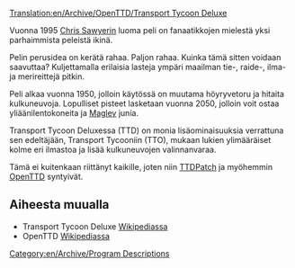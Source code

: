 [[Translation:en/Archive/OpenTTD/Transport Tycoon Deluxe]]

Vuonna 1995 [http://www.chrissawyer.com Chris Sawyerin] luoma peli on fanaatikkojen mielestä yksi parhaimmista peleistä ikinä.

Pelin perusidea on kerätä rahaa. Paljon rahaa. Kuinka tämä sitten voidaan saavuttaa? Kuljettamalla erilaisia lasteja ympäri maailman tie-, raide-, ilma- ja merireittejä pitkin.

Peli alkaa vuonna 1950, jolloin käytössä on muutama höyryvetoru ja hitaita kulkuneuvoja. Lopulliset pisteet lasketaan vuonna 2050, jolloin voit ostaa yliäänilentokoneita ja [[fi/Maglev|Maglev]] junia.

Transport Tycoon Deluxessa (TTD) on monia lisäominaisuuksia verrattuna sen edeltäjään, Transport Tycooniin (TTO), mukaan lukien ylimääräiset kolme eri ilmastoa ja lisää kulkuneuvojen valinnanvaraa.

Tämä ei kuitenkaan riittänyt kaikille, joten niin [[fi/TTDPatch|TTDPatch]] ja myöhemmin [[fi/Manual/Main Page|OpenTTD]] syntyivät.

==Aiheesta muualla==
* Transport Tycoon Deluxe [https://www.wikipedia.org/wiki/fi:Transport_Tycoon Wikipediassa]
* OpenTTD [https://www.wikipedia.org/wiki/fi:OpenTTD Wikipediassa]
[[Category:en/Archive/Program Descriptions]]